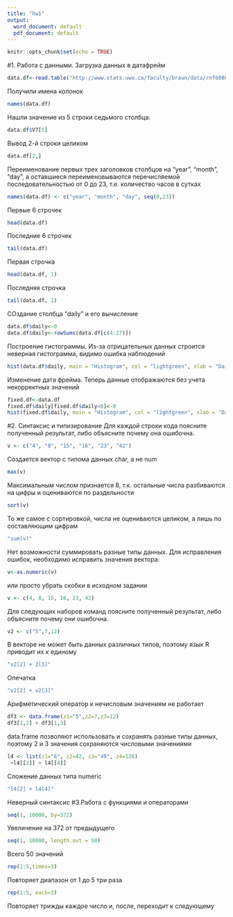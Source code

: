 ```yaml
---
title: "hw1"
output:
  word_document: default
  pdf_document: default
---
```


```r
knitr::opts_chunk$set(echo = TRUE)
```
#1. Работа с данными.
Загрузка данных в датафрейм
```r
data.df<-read.table("http://www.stats.uwo.ca/faculty/braun/data/rnf6080.dat")
```
Получили имена колонок
```r
names(data.df)
```
Нашли значение из 5 строки седьмого столбца.
```r
data.df$V7[5]
```
Вывод 2-й строки целиком
```r
data.df[2,]
```
Переименование первых трех заголовков столбцов на "year", "month", "day", а оставшиеся переименовываются перечисляемой последовательностью от 0 до 23, т.е. количество часов в сутках
```r
names(data.df) <- c("year", "month", "day", seq(0,23))
```
Первые 6 строчек
```r
head(data.df)
```
Последние 6 строчек
```r
tail(data.df)
```
Первая строчка
```r
head(data.df, 1)
```
Последняя строчка
```r
tail(data.df, 1)
```
СОздание столбца "daily" и его вычисление
```r
data.df$daily<-0
data.df$daily<-rowSums(data.df[c(4:27)])
```
Построение гистограммы. Из-за отрицательных данных строится неверная гистограмма, видимо ошибка наблюдений
```r
hist(data.df$daily, main = "Histogram", col = "lightgreen", xlab = "Daily")
```
Изменение дата фрейма. Теперь данные отображаются без учета некорректных значений
```r
fixed.df<-data.df
fixed.df$daily[fixed.df$daily<0]<-0
hist(fixed.df$daily, main = "Histogram", col = "lightgreen", xlab = "Daily")
```
#2. Синтаксис и типизирование
Для каждой строки кода поясните полученный результат, либо объясните почему она ошибочна.
```r
v <- c("4", "8", "15", "16", "23", "42")
```
Создается вектор с типома данных char, а не num
```r
max(v)
```
Максимальным числом признается 8, т.к. остальные числа разбиваются на цифры и оцениваются по раздельности
```r
sort(v)
```
То же самое с сортировкой, числа не оцениваются целиком, а лишь по составляющим цифрам
```r
"sum(v)"
```
Нет возможности суммировать разные типы данных.
Для исправления ошибок, необходимо исправить значения вектора:
```r
v<-as.numeric(v)
```
или просто убрать скобки в исходном задании
```r
v <- c(4, 8, 15, 16, 23, 42)
```
Для следующих наборов команд поясните полученный результат, либо объясните почему они ошибочна.
```r
v2 <- c("5",7,12)
```
В векторе не может быть данных различных типов, поэтому язык R приводит их к единому
```r
"v2[2] + 2[3]"
```
Опечатка
```r
"v2[2] + v2[3]"
```
Арифметический оператор к нечисловым значениям не работает
```r
df3 <- data.frame(z1="5",z2=7,z3=12)
df3[1,2] + df3[1,3]
```
data.frame позволяют использовать и сохранять разные типы данных, поэтому 2 и 3 значения сохраняются числовыми значениями
```r
l4 <- list(z1="6", z2=42, z3="49", z4=126)
 +l4[[2]] + l4[[4]]
```
Сложение данных типа numeric
```r
"l4[2] + l4[4]"
```
Неверный синтаксис
#3.Работа с функциями и операторами
```r
seq(1, 10000, by=372)
```
Увеличение на 372 от предыдущего
```r
seq(1, 10000, length.out = 50)
```
Всего 50 значений
```r
rep(1:5,times=3)
```
Повторяет диапазон от 1 до 5 три раза
```r
rep(1:5, each=3)
```
Повторяет трижды каждое число и, после, переходит к следующему 